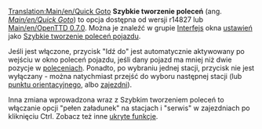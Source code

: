 [[Translation:Main/en/Quick Goto]]
'''Szybkie tworzenie poleceń''' (ang. ''[[Main/en/Quick Goto]]'') to opcja dostępna od wersji r14827 lub [[Main/en/OpenTTD 0.7.0]].
Można je znaleźć w grupie [[Main/pl/Ustawienia/Interfejs|Interfejs]] okna [[Main/pl/Ustawienia|ustawień]] jako [[Main/en/Ustawienia/Interfejs/Pl#Szybkie tworzenie poleceń pojazdu|Szybkie tworzenie poleceń pojazdu]].

Jeśli jest włączone, przycisk "Idź do" jest automatycznie aktywowany po wejściu w okno poleceń pojazdu, jeśli dany pojazd ma mniej niż dwie pozycje w [[Main/pl/Polecenia|poleceniach]]. Ponadto, po wybraniu jednej stacji, przycisk nie jest wyłączany - można natychmiast przejść do wyboru następnej stacji (lub [[Main/pl/Punkty orientacyjne|punktu orientacyjnego]], albo [[Main/pl/Zajezdnie|zajezdni]]).

Inna zmiana wprowadzona wraz z Szybkim tworzeniem poleceń to włączanie opcji "pełen załadunek" na stacjach i "serwis" w zajezdniach po kliknięciu Ctrl. Zobacz też inne [[Main/pl/Ukryte funkcje|ukryte funkcje]].